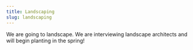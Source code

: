 ```yaml
---
title: Landscaping
slug: landscaping
---
```


We are going to landscape. We are interviewing landscape architects and will begin planting in the spring!
